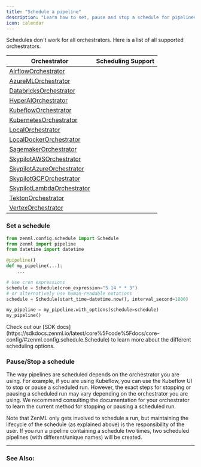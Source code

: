 ```yaml
---
title: "Schedule a pipeline"
description: "Learn how to set, pause and stop a schedule for pipelines."
icon: calendar
---
```


<Info>
    Schedules don't work for all orchestrators. Here is a list of all supported orchestrators.
</Info>

| Orchestrator                                                              | Scheduling Support |
| ------------------------------------------------------------------------- | ------------------ |
| [AirflowOrchestrator](/stack-components/orchestrators/airflow)            | <Icon icon="square-check"/>                  |
| [AzureMLOrchestrator](/stack-components/orchestrators/azureml)            | <Icon icon="square-check"/>                  |
| [DatabricksOrchestrator](/stack-components/orchestrators/databricks)      | <Icon icon="square-check"/>                  |
| [HyperAIOrchestrator](/stack-components/orchestrators/hyperai)            | <Icon icon="square-check"/>                  |
| [KubeflowOrchestrator](/stack-components/orchestrators/kubeflow)          | <Icon icon="square-check"/>                  |
| [KubernetesOrchestrator](/stack-components/orchestrators/kubernetes)      | <Icon icon="square-check"/>                  |
| [LocalOrchestrator](/stack-components/orchestrators/local)                | <Icon icon="circle-xmark"/>                 |
| [LocalDockerOrchestrator](/stack-components/orchestrators/local-docker)   | <Icon icon="circle-xmark"/>                 |
| [SagemakerOrchestrator](/stack-components/orchestrators/sagemaker)        | <Icon icon="circle-xmark"/>                 |
| [SkypilotAWSOrchestrator](/stack-components/orchestrators/skypilot-vm)    | <Icon icon="circle-xmark"/>                 |
| [SkypilotAzureOrchestrator](/stack-components/orchestrators/skypilot-vm)  | <Icon icon="circle-xmark"/>                 |
| [SkypilotGCPOrchestrator](/stack-components/orchestrators/skypilot-vm)    | <Icon icon="circle-xmark"/>                 |
| [SkypilotLambdaOrchestrator](/stack-components/orchestrators/skypilot-vm) | <Icon icon="circle-xmark"/>                 |
| [TektonOrchestrator](/stack-components/orchestrators/tekton)              | <Icon icon="circle-xmark"/>                 |
| [VertexOrchestrator](/stack-components/orchestrators/vertex)              | <Icon icon="square-check"/>                  |

### Set a schedule

```py
from zenml.config.schedule import Schedule
from zenml import pipeline
from datetime import datetime

@pipeline()
def my_pipeline(...):
    ...

# Use cron expressions
schedule = Schedule(cron_expression="5 14 * * 3")
# or alternatively use human-readable notations
schedule = Schedule(start_time=datetime.now(), interval_second=1800)

my_pipeline = my_pipeline.with_options(schedule=schedule)
my_pipeline()
```

<Info>
    Check out our [SDK docs](https://sdkdocs.zenml.io/latest/core%5Fcode%5Fdocs/core-config/#zenml.config.schedule.Schedule) to learn more about the different scheduling options.
</Info>

### Pause/Stop a schedule

The way pipelines are scheduled depends on the orchestrator you are using. For example, if you are using Kubeflow, you can use the Kubeflow UI to stop or pause a scheduled run. However, the exact steps for stopping or pausing a scheduled run may vary depending on the orchestrator you are using. We recommend consulting the documentation for your orchestrator to learn the current method for stopping or pausing a scheduled run.

<Note>
    Note that ZenML only gets involved to schedule a run, but maintaining the lifecycle of the schedule (as explained above) is the responsibility of the user. If you run a pipeline containing a schedule two times, two scheduled pipelines (with different/unique names) will be created.
</Note>

---

### See Also:

<CardGroup cols={2}>
   <Card title="Learn about remote orchestrators" icon="server" href="/stack-components/orchestrators" horizontal />
</CardGroup>
